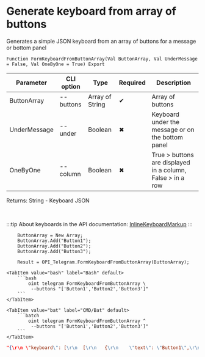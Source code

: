 ﻿---
sidebar_position: 12
---


# Generate keyboard from array of buttons
 Generates a simple JSON keyboard from an array of buttons for a message or bottom panel



`Function FormKeyboardFromButtonArray(Val ButtonArray, Val UnderMessage = False, Val OneByOne = True) Export`

  | Parameter | CLI option | Type | Required | Description |
  |-|-|-|-|-|
  | ButtonArray | --buttons | Array of String | &#x2714; | Array of buttons |
  | UnderMessage | --under | Boolean | &#x2716; | Keyboard under the message or on the bottom panel |
  | OneByOne | --column | Boolean | &#x2716; | True > buttons are displayed in a column, False > in a row |

  
  Returns:  String - Keyboard JSON

<br/>

:::tip
About keyboards in the API documentation: [InlineKeyboardMarkup](https://core.telegram.org/bots/api#inlinekeyboardmarkup)
:::
<br/>



```bsl title="1C:Enterprise/OneScript code example"
    ButtonArray = New Array;
    ButtonArray.Add("Button1");
    ButtonArray.Add("Button2");
    ButtonArray.Add("Button3");

    Result = OPI_Telegram.FormKeyboardFromButtonArray(ButtonArray);
```
 

 <Tabs>
  
    <TabItem value="bash" label="Bash" default>
        ```bash
            oint telegram FormKeyboardFromButtonArray \
             --buttons "['Button1','Button2','Button3']"
        ```
    </TabItem>
  
    <TabItem value="bat" label="CMD/Bat" default>
        ```batch
            oint telegram FormKeyboardFromButtonArray ^
             --buttons "['Button1','Button2','Button3']"
        ```
    </TabItem>
</Tabs>


```json title="Result"
"{\r\n \"keyboard\": [\r\n  [\r\n   {\r\n    \"text\": \"Button1\",\r\n    \"callback_data\": \"Button1\"\r\n   }\r\n  ],\r\n  [\r\n   {\r\n    \"text\": \"Button2\",\r\n    \"callback_data\": \"Button2\"\r\n   }\r\n  ],\r\n  [\r\n   {\r\n    \"text\": \"Button3\",\r\n    \"callback_data\": \"Button3\"\r\n   }\r\n  ]\r\n ],\r\n \"resize_keyboard\": true\r\n}"
```

